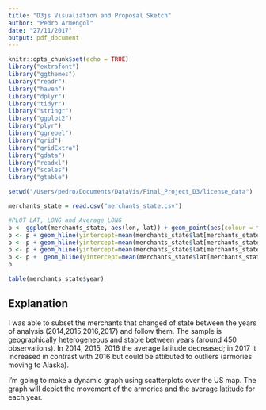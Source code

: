 ```yaml
---
title: "D3js Visualiation and Proposal Sketch"
author: "Pedro Armengol"
date: "27/11/2017"
output: pdf_document
---
```



```r
knitr::opts_chunk$set(echo = TRUE)
library("extrafont")
library("ggthemes")
library("readr")
library("haven")
library("dplyr")
library("tidyr")
library("stringr")
library("ggplot2")
library("plyr")
library("ggrepel")
library("grid")
library("gridExtra")
library("gdata") 
library("readxl")
library("scales")
library("gtable")
```

```r
setwd("/Users/pedro/Documents/DataVis/Final_Project_D3/license_data")

merchants_state = read.csv("merchants_state.csv")

```


```r
#PLOT LAT, LONG and Average LONG
p <- ggplot(merchants_state, aes(lon, lat)) + geom_point(aes(colour = factor(year)))
p <- p + geom_hline(yintercept=mean(merchants_state$lat[merchants_state$year==2014]), color='red')
p <- p + geom_hline(yintercept=mean(merchants_state$lat[merchants_state$year==2015]), color='yellow')
p <- p + geom_hline(yintercept=mean(merchants_state$lat[merchants_state$year==2016]), color='green')
p <- p +  geom_hline(yintercept=mean(merchants_state$lat[merchants_state$year==2017]), color='blue')
p
```

```r
table(merchants_state$year)
```

## Explanation

I was able to subset the merchants that changed of state between the years of analysis (2014,2015,2016,2017) and follow them. The sample is geographically heterogeneous and stable between years (around 450 observations). In 2014, 2015, 2016 the average latitude decreased; in 2017 it increased in contrast with 2016 but could be attibuted to outliers (armories moving to Alaska).

I'm going to make a dynamic graph using scatterplots over the US map. The graph will depict the movement of the armories and the average latitude for each year.


